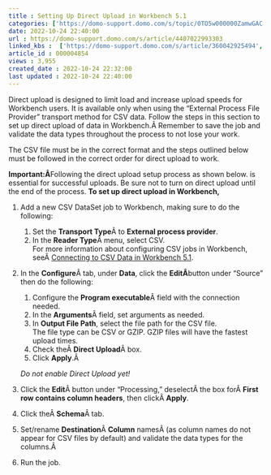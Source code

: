 ```yaml
---
title : Setting Up Direct Upload in Workbench 5.1
categories: ['https://domo-support.domo.com/s/topic/0TO5w000000ZamwGAC']
date: 2022-10-24 22:40:00
url : https://domo-support.domo.com/s/article/4407022993303
linked_kbs :  ['https://domo-support.domo.com/s/article/360042925494', 'https://domo-support.domo.com/s/knowledge-base', 'https://domo-support.domo.com/s/article/360043429953', 'https://domo-support.domo.com/s/article/360043429933', 'https://domo-support.domo.com/s/article/4407022993303', 'https://domo-support.domo.com/s/article/360043429693', 'https://domo-support.domo.com/s/topic/0TO5w000000ZamwGAC', 'https://domo-support.domo.com/s/article/4407012310295', 'https://domo-support.domo.com/s/article/360043429913']
article_id : 000004854
views : 3,955
created_date : 2022-10-24 22:32:00
last updated : 2022-10-24 22:40:00
---
```




Direct upload is designed to limit load and increase upload speeds for Workbench users. It is available only when using the "External Process File Provider" transport method for CSV data. Follow the steps in this section to set up direct upload of data in Workbench.Â Remember to save the job and validate the data types throughout the process to not lose your work.


The CSV file must be in the correct format and the steps outlined below must be followed in the correct order for direct upload to work.


**Important:Â**Following the direct upload setup process as shown below. is essential for successful uploads. Be sure not to turn on direct upload until the end of the process.
**To set up direct upload in Workbench,**


1. Add a new CSV DataSet job to Workbench, making sure to do the following:


	1. Set the **Transport Type**Â to **External process provider**.
	2. In the **Reader Type**Â menu, select CSV.  
	For more information about configuring CSV jobs in Workbench, seeÂ [Connecting to CSV Data in Workbench 5.1](..\connecting_to_csv_data_in_workbench_51\index.html "Connecting to CSV Data in Workbench 5").
2. In the **Configure**Â tab, under **Data**, click the **EditÂ**button under "Source" then do the following:


	1. Configure the **Program executable**Â field with the connection needed.
	2. In the **Arguments**Â field, set arguments as needed.
	3. In **Output File Path**, select the file path for the CSV file.  
	The file type can be CSV or GZIP. GZIP files will have the fastest upload times.
	4. Check theÂ **Direct Upload**Â box.
	5. Click **Apply**.Â   
	  
	*Do not enable Direct Upload yet!*
3. Click the **Edit**Â button under "Processing," deselectÂ the box forÂ **First row contains column headers**, then clickÂ **Apply**.
4. Click theÂ **Schema**Â tab.
5. Set/rename **Destination**Â **C****olumn** namesÂ (as column names do not appear for CSV files by default) and validate the data types for the columns.Â
6. Run the job.